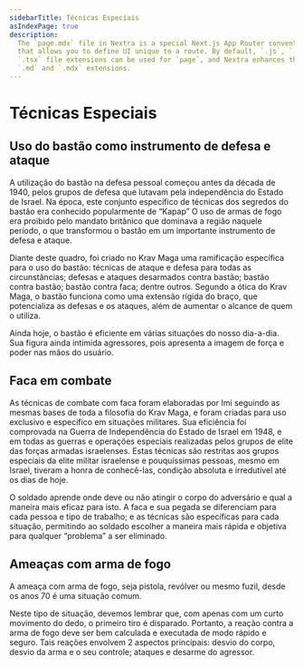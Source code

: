 ```yaml
---
sidebarTitle: Técnicas Especiais
asIndexPage: true
description:
  The `page.mdx` file in Nextra is a special Next.js App Router convention file
  that allows you to define UI unique to a route. By default, `.js`, `.jsx`, or
  `.tsx` file extensions can be used for `page`, and Nextra enhances them with
  `.md` and `.mdx` extensions.
---
```



# Técnicas Especiais

## Uso do bastão como instrumento de defesa e ataque

A utilização do bastão na defesa pessoal começou antes da década de 1940, pelos grupos de defesa que lutavam pela independência do Estado de Israel. Na época, este conjunto específico de técnicas dos segredos do bastão era conhecido popularmente de “Kapap” O uso de armas de fogo era proibido pelo mandato britânico que dominava a região naquele período, o que transformou o bastão em um importante instrumento de defesa e ataque.

Diante deste quadro, foi criado no Krav Maga uma ramificação específica para o uso do bastão: técnicas de ataque e defesa para todas as circunstâncias; defesas e ataques desarmados contra bastão; bastão contra bastão; bastão contra faca; dentre outros. Segundo a ótica do Krav Maga, o bastão funciona como uma extensão rígida do braço, que potencializa as defesas e os ataques, além de aumentar o alcance de quem o utiliza.

Ainda hoje, o bastão é eficiente em várias situações do nosso dia-a-dia. Sua figura ainda intimida agressores, pois apresenta a imagem de força e poder nas mãos do usuário.

<div className="carousel mx-auto mb-24 py-8">
  <Gallery>
    <GalleryItem
      src="/pt/images/krav-maga/tecnicas-especiais/tecnicas_bastao_1.jpg"
      title=""
    />
    <GalleryItem
      src="/pt/images/krav-maga/tecnicas-especiais/tecnicas_bastao_2.jpg"
      title=""
    />
    <GalleryItem
      src="/pt/images/krav-maga/tecnicas-especiais/tecnicas_bastao_3.jpg"
      title=""
    />
    <GalleryItem
      src="/pt/images/krav-maga/tecnicas-especiais/tecnicas_bastao_4.jpg"
      title=""
    />
    <GalleryItem
      src="/pt/images/krav-maga/tecnicas-especiais/tecnicas_bastao_5.jpg"
      title=""
    />
    <GalleryItem
      src="/pt/images/krav-maga/tecnicas-especiais/tecnicas_bastao_6.jpg"
      title=""
    />
  </Gallery>
</div>

## Faca em combate

As técnicas de combate com faca foram elaboradas por Imi seguindo as mesmas bases de toda a filosofia do Krav Maga, e foram criadas para uso exclusivo e específico em situações militares. Sua eficiência foi comprovada na Guerra de Independência do Estado de Israel em 1948, e em todas as guerras e operações especiais realizadas pelos grupos de elite das forças armadas israelenses. Estas técnicas são restritas aos grupos especiais da elite militar israelense e pouquíssimas pessoas, mesmo em Israel, tiveram a honra de conhecê-las, condição absoluta e irredutível até os dias de hoje.

O soldado aprende onde deve ou não atingir o corpo do adversário e qual a maneira mais eficaz para isto. A faca e sua pegada se diferenciam para cada pessoa e tipo de trabalho; e as técnicas são específicas para cada situação, permitindo ao soldado escolher a maneira mais rápida e objetiva para qualquer “problema” a ser eliminado.

<div className="carousel mx-auto mb-24 py-8">
  <Gallery>
    <GalleryItem
      src="/pt/images/krav-maga/tecnicas-especiais/tecnicas_faca_1.jpg"
      title=""
    />
    <GalleryItem
      src="/pt/images/krav-maga/tecnicas-especiais/tecnicas_faca_2.jpg"
      title=""
    />
    <GalleryItem
      src="/pt/images/krav-maga/tecnicas-especiais/tecnicas_faca_3.jpg"
      title=""
    />
    <GalleryItem
      src="/pt/images/krav-maga/tecnicas-especiais/tecnicas_faca_4.jpg"
      title=""
    />
    <GalleryItem
      src="/pt/images/krav-maga/tecnicas-especiais/tecnicas_faca_5.jpg"
      title=""
    />
    <GalleryItem
      src="/pt/images/krav-maga/tecnicas-especiais/tecnicas_faca_6.jpg"
      title=""
    />
  </Gallery>
</div>

## Ameaças com arma de fogo

A ameaça com arma de fogo, seja pistola, revólver ou mesmo fuzil, desde os anos 70 é uma situação comum.

Neste tipo de situação, devemos lembrar que, com apenas com um curto movimento do dedo, o primeiro tiro é disparado. Portanto, a reação contra a arma de fogo deve ser bem calculada e executada de modo rápido e seguro. Tais reações envolvem 2 aspectos principais: desvio do corpo, desvio da arma e o seu controle; ataques e desarme do agressor.

<div className="carousel mx-auto mb-24 py-8">
  <Gallery>
    <GalleryItem
      src="/pt/images/krav-maga/tecnicas-especiais/tecnicas_armadefogo_1.png"
      title=""
    />
    <GalleryItem
      src="/pt/images/krav-maga/tecnicas-especiais/tecnicas_armadefogo_2.jpg"
      title=""
    />
    <GalleryItem
      src="/pt/images/krav-maga/tecnicas-especiais/tecnicas_armadefogo_3.jpg"
      title=""
    />
    <GalleryItem
      src="/pt/images/krav-maga/tecnicas-especiais/tecnicas_armadefogo_1.png"
      title=""
    />
    <GalleryItem
      src="/pt/images/krav-maga/tecnicas-especiais/tecnicas_armadefogo_2.jpg"
      title=""
    />
    <GalleryItem
      src="/pt/images/krav-maga/tecnicas-especiais/tecnicas_armadefogo_3.jpg"
      title=""
    />
  </Gallery>
</div>
